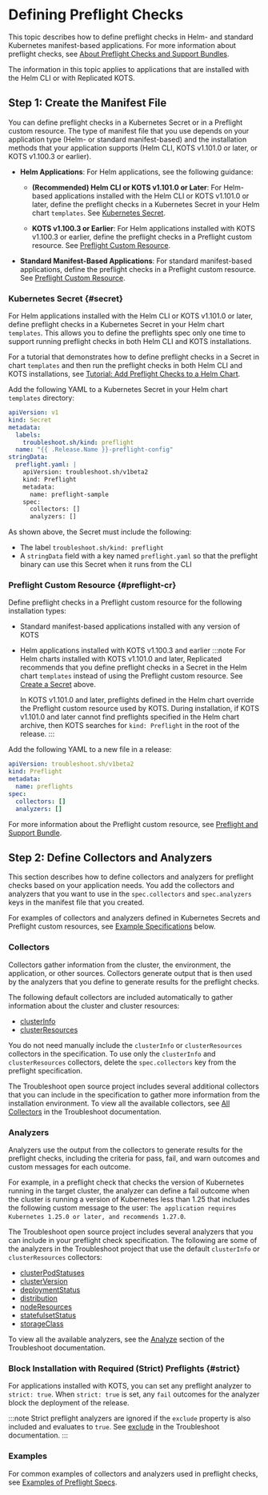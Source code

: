# Defining Preflight Checks

This topic describes how to define preflight checks in Helm- and standard Kubernetes manifest-based applications. For more information about preflight checks, see [About Preflight Checks and Support Bundles](/vendor/preflight-support-bundle-about).

The information in this topic applies to applications that are installed with the Helm CLI or with Replicated KOTS.

## Step 1: Create the Manifest File

You can define preflight checks in a Kubernetes Secret or in a Preflight custom resource. The type of manifest file that you use depends on your application type (Helm- or standard manifest-based) and the installation methods that your application supports (Helm CLI, KOTS v1.101.0 or later, or KOTS v1.100.3 or earlier).

* **Helm Applications**: For Helm applications, see the following guidance:

   * **(Recommended) Helm CLI or KOTS v1.101.0 or Later**: For Helm-based applications installed with the Helm CLI or KOTS v1.101.0 or later, define the preflight checks in a Kubernetes Secret in your Helm chart `templates`. See [Kubernetes Secret](#secret).

   * **KOTS v1.100.3 or Earlier**: For Helm applications installed with KOTS v1.100.3 or earlier, define the preflight checks in a Preflight custom resource. See [Preflight Custom Resource](#preflight-cr).

* **Standard Manifest-Based Applications**: For standard manifest-based applications, define the preflight checks in a Preflight custom resource. See [Preflight Custom Resource](#preflight-cr).

### Kubernetes Secret {#secret}

For Helm applications installed with the Helm CLI or KOTS v1.101.0 or later, define preflight checks in a Kubernetes Secret in your Helm chart `templates`. This allows you to define the preflights spec only one time to support running preflight checks in both Helm CLI and KOTS installations. 

For a tutorial that demonstrates how to define preflight checks in a Secret in chart `templates` and then run the preflight checks in both Helm CLI and KOTS installations, see [Tutorial: Add Preflight Checks to a Helm Chart](/vendor/tutorial-preflight-helm-setup).

Add the following YAML to a Kubernetes Secret in your Helm chart `templates` directory:

```yaml
apiVersion: v1
kind: Secret
metadata:
  labels:
    troubleshoot.sh/kind: preflight
  name: "{{ .Release.Name }}-preflight-config"
stringData:
  preflight.yaml: |
    apiVersion: troubleshoot.sh/v1beta2
    kind: Preflight
    metadata:
      name: preflight-sample
    spec:
      collectors: []
      analyzers: []
```

As shown above, the Secret must include the following:

* The label `troubleshoot.sh/kind: preflight`
* A `stringData` field with a key named `preflight.yaml` so that the preflight binary can use this Secret when it runs from the CLI

### Preflight Custom Resource {#preflight-cr}

Define preflight checks in a Preflight custom resource for the following installation types:
* Standard manifest-based applications installed with any version of KOTS
* Helm applications installed with KOTS v1.100.3 and earlier
    :::note
    For Helm charts installed with KOTS v1.101.0 and later, Replicated recommends that you define preflight checks in a Secret in the Helm chart `templates` instead of using the Preflight custom resource. See [Create a Secret](#secret) above.

    In KOTS v1.101.0 and later, preflights defined in the Helm chart override the Preflight custom resource used by KOTS. During installation, if KOTS v1.101.0 and later cannot find preflights specified in the Helm chart archive, then KOTS searches for `kind: Preflight` in the root of the release.
    :::

Add the following YAML to a new file in a release:

```yaml
apiVersion: troubleshoot.sh/v1beta2
kind: Preflight
metadata:
  name: preflights
spec:
  collectors: []
  analyzers: []
```

For more information about the Preflight custom resource, see [Preflight and Support Bundle](/reference/custom-resource-preflight).

## Step 2: Define Collectors and Analyzers

This section describes how to define collectors and analyzers for preflight checks based on your application needs. You add the collectors and analyzers that you want to use in the `spec.collectors` and `spec.analyzers` keys in the manifest file that you created.

For examples of collectors and analyzers defined in Kubernetes Secrets and Preflight custom resources, see [Example Specifications](#example-specifications) below. 

### Collectors

Collectors gather information from the cluster, the environment, the application, or other sources. Collectors generate output that is then used by the analyzers that you define to generate results for the preflight checks. 

The following default collectors are included automatically to gather information about the cluster and cluster resources:
* [clusterInfo](https://troubleshoot.sh/docs/collect/cluster-info/)
* [clusterResources](https://troubleshoot.sh/docs/collect/cluster-resources/)

You do not need manually include the `clusterInfo` or `clusterResources` collectors in the specification. To use only the `clusterInfo` and `clusterResources` collectors, delete the `spec.collectors` key from the preflight specification.

The Troubleshoot open source project includes several additional collectors that you can include in the specification to gather more information from the installation environment. To view all the available collectors, see [All Collectors](https://troubleshoot.sh/docs/collect/all/) in the Troubleshoot documentation.

### Analyzers

Analyzers use the output from the collectors to generate results for the preflight checks, including the criteria for pass, fail, and warn outcomes and custom messages for each outcome.

For example, in a preflight check that checks the version of Kubernetes running in the target cluster, the analyzer can define a fail outcome when the cluster is running a version of Kubernetes less than 1.25 that includes the following custom message to the user: `The application requires Kubernetes 1.25.0 or later, and recommends 1.27.0`.

The Troubleshoot open source project includes several analyzers that you can include in your preflight check specification. The following are some of the analyzers in the Troubleshoot project that use the default `clusterInfo` or `clusterResources` collectors:
* [clusterPodStatuses](https://troubleshoot.sh/docs/analyze/cluster-pod-statuses/)
* [clusterVersion](https://troubleshoot.sh/docs/analyze/cluster-version/)
* [deploymentStatus](https://troubleshoot.sh/docs/analyze/deployment-status/)
* [distribution](https://troubleshoot.sh/docs/analyze/distribution/)
* [nodeResources](https://troubleshoot.sh/docs/analyze/node-resources/)
* [statefulsetStatus](https://troubleshoot.sh/docs/analyze/stateful-set-status/)
* [storageClass](https://troubleshoot.sh/docs/analyze/storage-class/)

To view all the available analyzers, see the [Analyze](https://troubleshoot.sh/docs/analyze/) section of the Troubleshoot documentation.

### Block Installation with Required (Strict) Preflights {#strict}

For applications installed with KOTS, you can set any preflight analyzer to `strict: true`. When `strict: true` is set, any `fail` outcomes for the analyzer block the deployment of the release.

:::note
Strict preflight analyzers are ignored if the `exclude` property is also included and evaluates to `true`. See [exclude](https://troubleshoot.sh/docs/analyze/#exclude) in the Troubleshoot documentation.
:::

### Examples

For common examples of collectors and analyzers used in preflight checks, see [Examples of Preflight Specs](/vendor/preflight-examples).